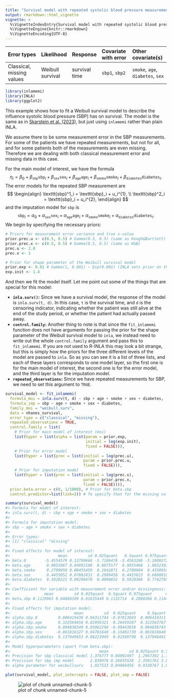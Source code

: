 ```yaml
---
title: "Survival model with repeated systolic blood pressure measurements"
output: rmarkdown::html_vignette
vignette: >
  %\VignetteIndexEntry{Survival model with repeated systolic blood pressure measurements}
  %\VignetteEngine{knitr::rmarkdown}
  %\VignetteEncoding{UTF-8}
---
```




|Error types | Likelihood | Response | Covariate with error | Other covariate(s) |
|:-----------|:----------|:--------|:----------|:------------|
|Classical, missing values | Weibull survival | survival time | `sbp1`, `sbp2` | `smoke`, `age`, `diabetes`, `sex` |



``` r
library(inlamemi)
library(INLA)
library(ggplot2)
```

This example shows how to fit a Weibull survival model to describe the influence systolic blood pressure (SBP) has on survival. The model is the same as in [Skarstein et al. (2023)](https://emmaskarstein.github.io/Missing-data-and-measurement-error/missing_and_mismeasured_covariate.html), but just using `inlamemi` rather than plain INLA.

We assume there to be some measurement error in the SBP measurements. For some of the patients we have repeated measurements, but not for all, and for some patients both of the measurements are even missing. Therefore we are dealing with both classical measurement error and missing data in this case.

For the main model of interest, we have the formula
$$
\eta_i = \beta_0 + \beta_{\texttt{sbp}} \texttt{sbp}_i + \beta_{\texttt{sex}} \texttt{sex}_i + \beta_{\texttt{age}} \texttt{age}_i + \beta_{\texttt{smoke}} \texttt{smoke}_i + \beta_{\texttt{diabetes}} \texttt{diabetes}_i.
$$
The error models for the repeated SBP measurement are
$$
\begin{align}
\texttt{sbp}^1_i = \texttt{sbp}_i + u_i^{1}, \\
\texttt{sbp}^2_i = \texttt{sbp}_i + u_i^{2},
\end{align}
$$
and the imputation model for `sbp` is
$$
\texttt{sbp}_i = \alpha_0 + \alpha_{\texttt{sex}} \texttt{sex}_i + \alpha_{\texttt{age}} \texttt{age}_i + \alpha_{\texttt{smoke}} \texttt{smoke}_i + \alpha_{\texttt{diabetes}} \texttt{diabetes}_i.
$$
We begin by specifying the necessary priors:


``` r
# Priors for measurement error variance and true x-value
prior.prec.u <- c(0.5, 0.5) # Gamma(0.5, 0.5) (same as Keogh&Bartlett)
prior.prec.x <- c(0.5, 0.5) # Gamma(0.5, 0.5) (same as K&B)
prec.u <- 2.8
prec.x <- 1

# Prior for shape parameter of the Weibull survival model
prior.exp <- 0.01 # Gamma(1, 0.001) ~ Exp(0.001) (INLA sets prior on theta, r~Exp(0.1*theta))
exp.init <- 1.4
```

And then we fit the model itself. Let me point out some of the things that are special for this model:

- **`inla.surv()`:** Since we have a survival model, the response of the model is `inla.surv(t, d)`. In this case, `t` is the survival time, and `d` is the censoring indicator, indicating whether the patient was still alive at the end of the study period, or whether the patient had actually passed away.
- **`control.family`:** Another thing to note is that since the `fit_inlamemi` function does not have arguments for passing the prior for the shape parameter of the Weibull survival model to `inla`, we instead need to write out the whole `control.family` argument and pass this to `fit_inlamemi`. If you are not used to R-INLA this may look a bit strange, but this is simply how the priors for the three different levels of the model are passed to `inla`. So as you can see it is a list of three lists, and each of these layers corresponds to one model layer, so the first one is for the main model of interest, the second one is for the error model, and the third layer is for the imputation model.
- **`repeated_observations`:** Since we have repeated measurements for SBP, we need to set this argument to `TRUE`.


``` r
survival_model <- fit_inlamemi(
  formula_moi = inla.surv(t, d) ~ sbp + age + smoke + sex + diabetes,
  formula_imp = sbp ~ age + smoke + sex + diabetes,
  family_moi = "weibull.surv",
  data = nhanes_survival,
  error_type = c("classical", "missing"),
  repeated_observations = TRUE,
  control.family = list(
    # Prior for main model of interest (moi)
    list(hyper = list(alpha = list(param = prior.exp,
                                   initial = log(exp.init),
                                   fixed = FALSE))),
    # Prior for error model
    list(hyper = list(prec = list(initial = log(prec.u),
                                  param = prior.prec.u,
                                  fixed = FALSE))),
    # Prior for imputation model
    list(hyper = list(prec = list(initial = log(prec.x),
                                  param = prior.prec.x,
                                  fixed = FALSE)))),
  prior.beta.error = c(0, 1/1000), # Prior for beta.sbp
  control.predictor=list(link=3)) # To specify that for the missing values, we use the third link function ("gaussian", from the imputation model) to predict them.
```


``` r
summary(survival_model)
#> Formula for model of interest: 
#> inla.surv(t, d) ~ sbp + age + smoke + sex + diabetes
#> 
#> Formula for imputation model: 
#> sbp ~ age + smoke + sex + diabetes
#> 
#> Error types: 
#> [1] "classical" "missing"  
#> 
#> Fixed effects for model of interest: 
#>                     mean         sd 0.025quant   0.5quant 0.975quant       mode
#> beta.0        -5.4554579 0.13799666 -5.7189478 -5.4563288 -5.1900272 -5.4574694
#> beta.age       0.9055067 0.04992108  0.8075577  0.9055466  1.0032303  0.9055477
#> beta.smoke     0.2700950 0.08455459  0.1042871  0.2700964  0.4358954  0.2700964
#> beta.sex       0.4455052 0.07882431  0.2909458  0.4455023  0.6000810  0.4455023
#> beta.diabetes  0.5920221 0.09296470  0.4096852  0.5920366  0.7742765  0.5920368
#> 
#> Coefficient for variable with measurement error and/or missingness: 
#>               mean         sd 0.025quant  0.5quant 0.975quant      mode
#> beta.sbp 0.1129965 0.04868109 0.01635449 0.1132714  0.2080286 0.1144219
#> 
#> Fixed effects for imputation model: 
#>                            mean         sd  0.025quant     0.5quant 0.975quant         mode
#> alpha.sbp.0         0.006419430 0.04311744 -0.07813603  0.006419311 0.09097556  0.006419310
#> alpha.sbp.age       0.322564656 0.02956321  0.26459207  0.322563767 0.38054231  0.322563763
#> alpha.sbp.smoke     0.004838549 0.05062298 -0.09443656  0.004838743 0.10411256  0.004838743
#> alpha.sbp.sex      -0.061816327 0.04701640 -0.15401730 -0.061816640 0.03038643 -0.061816640
#> alpha.sbp.diabetes  0.137949653 0.06223949  0.01589798  0.137948401 0.26000846  0.137948396
#> 
#> Model hyperparameters (apart from beta.sbp): 
#>                                       mean         sd 0.025quant 0.5quant 0.975quant     mode
#> Precision for sbp classical model 1.376777 0.04092497  1.2967392 1.376586   1.457851 1.377131
#> Precision for sbp imp model       2.838978 0.26035528  2.3501761 2.830790   3.374149 2.822266
#> alpha parameter for weibullsurv   1.027533 0.04988456  0.9338767 1.025966   1.130248 1.022071
```

``` r
plot(survival_model, plot_intercepts = FALSE, plot_imp = FALSE)
```

![plot of chunk unnamed-chunk-5](figure/unnamed-chunk-5-1.png)




